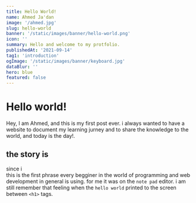 ```yaml
---
title: Hello World!
name: Ahmed Ja'dan
image: '/ahmed.jpg'
slug: hello-world
banner: '/static/images/banner/hello-world.png'
icon: ''
summary: Hello and welcome to my protfolio.
publishedAt: '2021-09-14'
tag1: 'introduction'
ogImage: '/static/images/banner/keyboard.jpg'
dataBlur: ''
hero: blue
featured: false
---
```



# Hello world!

Hey, I am Ahmed, and this is my first post ever. i always wanted to have a website to document my learning jurney and to share the knowledge to the world, and today is the day!.

## the story is
since i  
this is the first phrase every begginer in the world of programming and web development in general is using. for me it was on the `note pad` editor. i am still remember that feeling when the `hello world` printed to the screen between `<h1>` tags.


